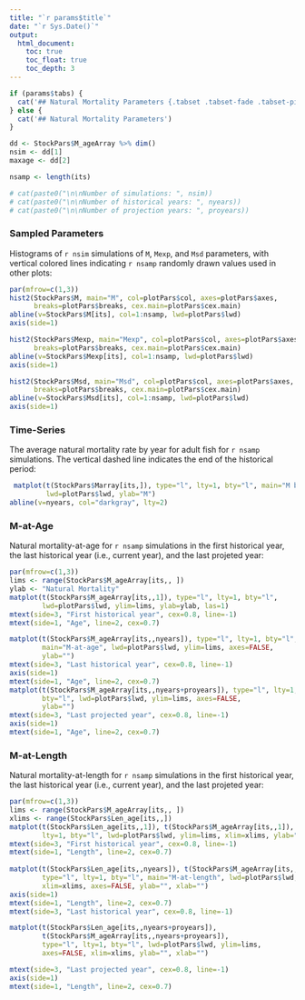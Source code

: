 ```yaml
---
title: "`r params$title`"
date: "`r Sys.Date()`"
output:
  html_document:
    toc: true
    toc_float: true
    toc_depth: 3
---
```





```r
if (params$tabs) {
  cat('## Natural Mortality Parameters {.tabset .tabset-fade .tabset-pills}' )
} else {
  cat('## Natural Mortality Parameters')
}

dd <- StockPars$M_ageArray %>% dim()
nsim <- dd[1]
maxage <- dd[2]

nsamp <- length(its)

# cat(paste0("\n\nNumber of simulations: ", nsim))
# cat(paste0("\n\nNumber of historical years: ", nyears))
# cat(paste0("\n\nNumber of projection years: ", proyears))
```



### Sampled Parameters 
Histograms of `r nsim` simulations of `M`, `Mexp`, and `Msd` parameters, with vertical colored lines indicating `r nsamp` randomly drawn values used in other plots:

```r
par(mfrow=c(1,3))
hist2(StockPars$M, main="M", col=plotPars$col, axes=plotPars$axes,
      breaks=plotPars$breaks, cex.main=plotPars$cex.main)
abline(v=StockPars$M[its], col=1:nsamp, lwd=plotPars$lwd)
axis(side=1) 

hist2(StockPars$Mexp, main="Mexp", col=plotPars$col, axes=plotPars$axes,
      breaks=plotPars$breaks, cex.main=plotPars$cex.main)
abline(v=StockPars$Mexp[its], col=1:nsamp, lwd=plotPars$lwd)
axis(side=1) 

hist2(StockPars$Msd, main="Msd", col=plotPars$col, axes=plotPars$axes,
      breaks=plotPars$breaks, cex.main=plotPars$cex.main)
abline(v=StockPars$Msd[its], col=1:nsamp, lwd=plotPars$lwd)
axis(side=1) 
```


### Time-Series
The average natural mortality rate by year for adult fish for `r nsamp` simulations. The vertical dashed line indicates the end of the historical period:

```r
 matplot(t(StockPars$Marray[its,]), type="l", lty=1, bty="l", main="M by Year", 
         lwd=plotPars$lwd, ylab="M")
abline(v=nyears, col="darkgray", lty=2)
```



### M-at-Age 
Natural mortality-at-age for `r nsamp` simulations in the first historical year, the last historical year (i.e., current year), 
and the last projeted year:

```r
par(mfrow=c(1,3))
lims <- range(StockPars$M_ageArray[its,, ])
ylab <- "Natural Mortality"
matplot(t(StockPars$M_ageArray[its,,1]), type="l", lty=1, bty="l", 
        lwd=plotPars$lwd, ylim=lims, ylab=ylab, las=1)
mtext(side=3, "First historical year", cex=0.8, line=-1)
mtext(side=1, "Age", line=2, cex=0.7)

matplot(t(StockPars$M_ageArray[its,,nyears]), type="l", lty=1, bty="l", 
        main="M-at-age", lwd=plotPars$lwd, ylim=lims, axes=FALSE,
        ylab="")
mtext(side=3, "Last historical year", cex=0.8, line=-1)
axis(side=1)
mtext(side=1, "Age", line=2, cex=0.7)
matplot(t(StockPars$M_ageArray[its,,nyears+proyears]), type="l", lty=1, 
        bty="l", lwd=plotPars$lwd, ylim=lims, axes=FALSE,
        ylab="")
mtext(side=3, "Last projected year", cex=0.8, line=-1)
axis(side=1)
mtext(side=1, "Age", line=2, cex=0.7)


```

### M-at-Length
Natural mortality-at-length for `r nsamp` simulations in the first historical year, the last historical year (i.e., current year), 
and the last projeted year:

```r
par(mfrow=c(1,3))
lims <- range(StockPars$M_ageArray[its,, ])
xlims <- range(StockPars$Len_age[its,,])
matplot(t(StockPars$Len_age[its,,1]), t(StockPars$M_ageArray[its,,1]), type="l", 
        lty=1, bty="l", lwd=plotPars$lwd, ylim=lims, xlim=xlims, ylab="Natural Mortality", xlab="")
mtext(side=3, "First historical year", cex=0.8, line=-1)
mtext(side=1, "Length", line=2, cex=0.7)
  
matplot(t(StockPars$Len_age[its,,nyears]), t(StockPars$M_ageArray[its,,nyears]), 
        type="l", lty=1, bty="l", main="M-at-length", lwd=plotPars$lwd, ylim=lims, 
        xlim=xlims, axes=FALSE, ylab="", xlab="")
axis(side=1)
mtext(side=1, "Length", line=2, cex=0.7)
mtext(side=3, "Last historical year", cex=0.8, line=-1)

matplot(t(StockPars$Len_age[its,,nyears+proyears]), 
        t(StockPars$M_ageArray[its,,nyears+proyears]), 
        type="l", lty=1, bty="l", lwd=plotPars$lwd, ylim=lims, 
        axes=FALSE, xlim=xlims, ylab="", xlab="")

mtext(side=3, "Last projected year", cex=0.8, line=-1)
axis(side=1)
mtext(side=1, "Length", line=2, cex=0.7)
  ```

